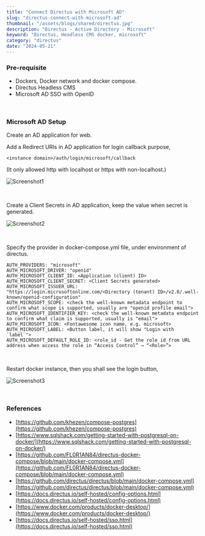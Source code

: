 ```yaml
---
title: "Connect Directus with Microsoft AD"
slug: "directus-connect-with-microsoft-ad"
thumbnail: "/assets/blogs/shared/directus.jpg"
description: "Directus - Active Directory - Microsoft"
keyword: "Directus, Headless CMS docker, microsoft"
category: "directus"
date: "2024-05-21"
---
```


### Pre-requisite

- Dockers, Docker network and docker compose.
- Directus Headless CMS
- Microsoft AD SSO with OpenID

<br/>

### Microsoft AD Setup

Create an AD application for web.

Add a Redirect URIs in AD application for login callback purpose, 

```<instance domain>/auth/login/microsoft/callback```

(It only allowed http with localhost or https with non-localhost.)

![Screenshot1](/assets/blogs/directus-connect-with-microsoft-ad/screen1.png)

<br/>

Create a Client Secrets in AD application, keep the value when secret is generated.

![Screenshot2](/assets/blogs/directus-connect-with-microsoft-ad/screen2.png)

<br/>

Specify the provider in docker-compose.yml file, under environment of directus.

```
AUTH_PROVIDERS: "microsoft"
AUTH_MICROSOFT_DRIVER: "openid"
AUTH_MICROSOFT_CLIENT_ID: <Application (client) ID>
AUTH_MICROSOFT_CLIENT_SECRET: <Client Secrets generated>
AUTH_MICROSOFT_ISSUER_URL: "https://login.microsoftonline.com/<Directory (tenant) ID>/v2.0/.well-known/openid-configuration"
AUTH_MICROSOFT_SCOPE: <check the well-known metadata endpoint to confirm what scope is supported, usually are "openid profile email">
AUTH_MICROSOFT_IDENTIFIER_KEY: <check the well-known metadata endpoint to confirm what claim is supported, usually is "email">
AUTH_MICROSOFT_ICON: <Fontawesome icon name, e.g. microsoft>
AUTH_MICROSOFT_LABEL: <Button label, it will show "Login with `label`">
AUTH_MICROSOFT_DEFAULT_ROLE_ID: <role_id - Get the role id from URL address when access the role in “Access Control” → “<Role>”>
```

<br/>

Restart docker instance, then you shall see the login button,

![Screenshot3](/assets/blogs/directus-connect-with-microsoft-ad/screen3.png)

<br/>

### References
- [https://github.com/khezen/compose-postgres](https://github.com/khezen/compose-postgres)
- [https://www.sqlshack.com/getting-started-with-postgresql-on-docker/](https://www.sqlshack.com/getting-started-with-postgresql-on-docker/)
- [https://github.com/FL0R1AN84/directus-docker-compose/blob/main/docker-compose.yml](https://github.com/FL0R1AN84/directus-docker-compose/blob/main/docker-compose.yml)
- [https://github.com/directus/directus/blob/main/docker-compose.yml](https://github.com/directus/directus/blob/main/docker-compose.yml)
- [https://docs.directus.io/self-hosted/config-options.html](https://docs.directus.io/self-hosted/config-options.html)
- [https://www.docker.com/products/docker-desktop/](https://www.docker.com/products/docker-desktop/)
- [https://docs.directus.io/self-hosted/sso.html](https://docs.directus.io/self-hosted/sso.html)